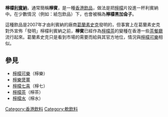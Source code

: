 '''檸檬[[利賓納|利賓納]]'''，通常簡稱'''檸賓'''，是一種[[香港|香港]][[飲品|飲品]]，做法是把[[檸檬|檸檬]]片投進一杯利賓納中。在少數情況（例如：紙包飲品）下，也會被稱為'''檸檬黑加侖子'''。

這種飲品是2007年才由利賓納的廠商[[葛蘭素史克|葛蘭素史克]]發明的，但事實上在葛蘭素史克對外宣佈「發明」檸檬利賓納之前，'''檸賓'''已經作為[[檸檬茶|檸檬茶]]的變種在香港一些[[茶餐廳|茶餐廳]]流行起來。葛蘭素史克只是看到市場的需要而給與其官方地位，情況與[[檸檬可樂|檸檬可樂]]相似。

==參見==
*[[檸檬可樂|檸檬可樂]]（檸樂）
*[[檸樂煲薑|檸樂煲薑]]
*[[檸檬七喜|檸檬七喜]]（檸七）
*[[檸檬茶|檸檬茶]]（檸茶）
*[[檸檬水|檸檬水]]（檸水）

[[Category:香港飲料|Category:香港飲料]]
[[Category:軟飲料|Category:軟飲料]]
{{Drink-stub}}